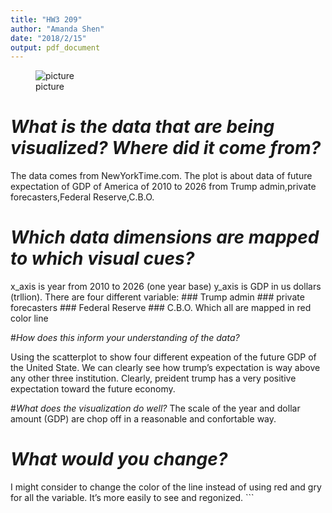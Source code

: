 ```yaml
---
title: "HW3 209"
author: "Amanda Shen"
date: "2018/2/15"
output: pdf_document
---
```


![picture](12.png)



# *What is the data that are being visualized? Where did it come from?*

The data comes from NewYorkTime.com. The plot is about data of future expectation of GDP of America of 2010 to 2026 from Trump admin,private forecasters,Federal Reserve,C.B.O.




# *Which data dimensions are mapped to which visual cues?*
x_axis is year from 2010 to 2026 (one year base)
y_axis is GDP in us dollars (trllion).
There are four different variable: 
  ### Trump admin
  ### private forecasters
  ### Federal Reserve
  ### C.B.O.
Which all are mapped in red color line



#*How does this inform your understanding of the data?*

Using the scatterplot to show four different expeation of the future GDP of the United State. We can clearly see how trump's expectation is way above any other three institution. Clearly, preident trump has a very positive expectation toward the future economy. 

#*What does the visualization do well?*
 The scale of the year and dollar amount (GDP) are chop off in a reasonable and confortable way. 

# *What would you change?*
I might consider to change the color of the line instead of using red and gry for all the variable. It's more easily to see and regonized. 
```

